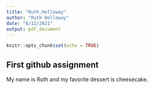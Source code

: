 ```yaml
---
title: "Ruth.Holloway"
author: "Ruth Holloway"
date: "8/11/2021"
output: pdf_document
---
```


```r
knitr::opts_chunk$set(echo = TRUE)
```

## First github assignment
My name is Ruth and my favorite dessert is cheesecake.